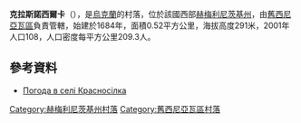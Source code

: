 {{coord|49|33|17|N|27|37|2|E|scale:100000|display=title}}

'''克拉斯諾西爾卡'''（{{lang-uk|Красносілка}}），是[[烏克蘭|烏克蘭]]的村落，位於該國西部[[赫梅利尼茨基州|赫梅利尼茨基州]]，由[[舊西尼亞瓦區|舊西尼亞瓦區]]負責管轄，始建於1684年，面積0.52平方公里，海拔高度291米，2001年人口108，人口密度每平方公里209.3人。

==參考資料==
* [http://weather.in.ua/ua/hmel'nickaja/12149 Погода в селі Красносілка]{{Wayback|url=http://weather.in.ua/ua/hmel%27nickaja/12149 |date=20111220112920 }}

{{DEFAULTSORT:Красносілка}}
[[Category:赫梅利尼茨基州村落|Category:赫梅利尼茨基州村落]]
[[Category:舊西尼亞瓦區村落|Category:舊西尼亞瓦區村落]]


{{Khmelnytskyi-geo-stub}}